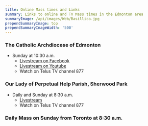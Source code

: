 ```yaml
---
title: Online Mass times and Links
summary: Links to online and TV Mass times in the Edmonton area
summaryImage: /api/images/Web/Basillica.jpg
prependSummaryImage: top
prependSummaryImageWidth: '500'
---
```


### The Catholic Archdiocese of Edmonton

- Sunday at 10:30 a.m.
  - [Livestream on Facebook](https://www.facebook.com/yegbasilica/live)
  - [Livestream on Youtube](https://www.youtube.com/channel/UC82hcTycgYSknf87reqGGKA/videos)
  - Watch on Telus TV channel 877

### Our Lady of Perpetual Help Parish, Sherwood Park

- Daily and Sunday at 8:30 a.m.
  - [Livestream](https://www.olph.ca/video/)
  - Watch on Telus TV channel 877

### Daily Mass on Sunday from Toronto at 8:30 a.m.

